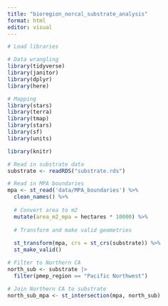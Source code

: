 ```yaml
---
title: "bioregion_norcal_substrate_analysis"
format: html
editor: visual
---
```

```r
# Load libraries

# Data wrangling
library(tidyverse)
library(janitor)
library(dplyr)
library(here)

# Mapping
library(stars)
library(terra)
library(tmap)
library(stars)
library(sf)
library(units)

library(knitr)
```

```r
# Read in substrate data
substrate <- readRDS("substrate.rds")

# Read in MPA boundaries
mpa <- st_read('data/MPA_boundaries') %>%
  clean_names() %>%
  
  # Convert area to m2
  mutate(area_m2_mpa = hectares * 10000) %>%
  
  # Transform and make valid geometries
  
  st_transform(mpa, crs = st_crs(substrate)) %>% 
  st_make_valid()
```

```r
# Filter to Northern CA
north_sub <- substrate |>
  filter(pmep_region == "Pacific Northwest")
```

```r
# Join Northern CA to substrate
north_sub_mpa <- st_intersection(mpa, north_sub)
```